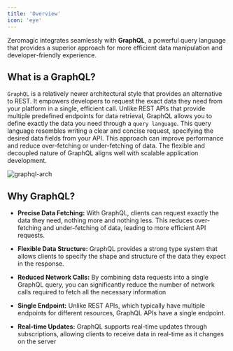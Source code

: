 ```yaml
---
title: 'Overview'
icon: 'eye'
--- 
```


Zeromagic integrates seamlessly with **GraphQL**, a powerful query language that provides a superior approach for more efficient  data manipulation and developer-friendly experience.

## What is a GraphQL?

`GraphQL` is a relatively newer architectural style that provides an alternative to REST. It empowers developers to request the exact data they need from your platform in a single, efficient call. Unlike REST APIs that provide multiple predefined endpoints for data retrieval, GraphQL allows you to define exactly the data you need through a `query language`. This query language resembles writing a clear and concise request, specifying the desired data fields from your API. This approach can improve performance and reduce over-fetching or under-fetching of data. The flexible and decoupled nature of GraphQL aligns well with scalable application development.

![graphql-arch](/assets/images/graphql-arch.png)

## Why GraphQL?

- **Precise Data Fetching:** With GraphQL, clients can request exactly the data they need, nothing more and nothing less. This reduces over-fetching and under-fetching of data, leading to more efficient API requests.

- **Flexible Data Structure:** GraphQL provides a strong type system that allows clients to specify the shape and structure of the data they expect in the response. 

- **Reduced Network Calls:** By combining data requests into a single GraphQL query, you can significantly reduce the number of network calls required to fetch all the necessary information

- **Single Endpoint:** Unlike REST APIs, which typically have multiple endpoints for different resources, GraphQL APIs have a single endpoint.

- **Real-time Updates:** GraphQL supports real-time updates through subscriptions, allowing clients to receive data in real-time as it changes on the server